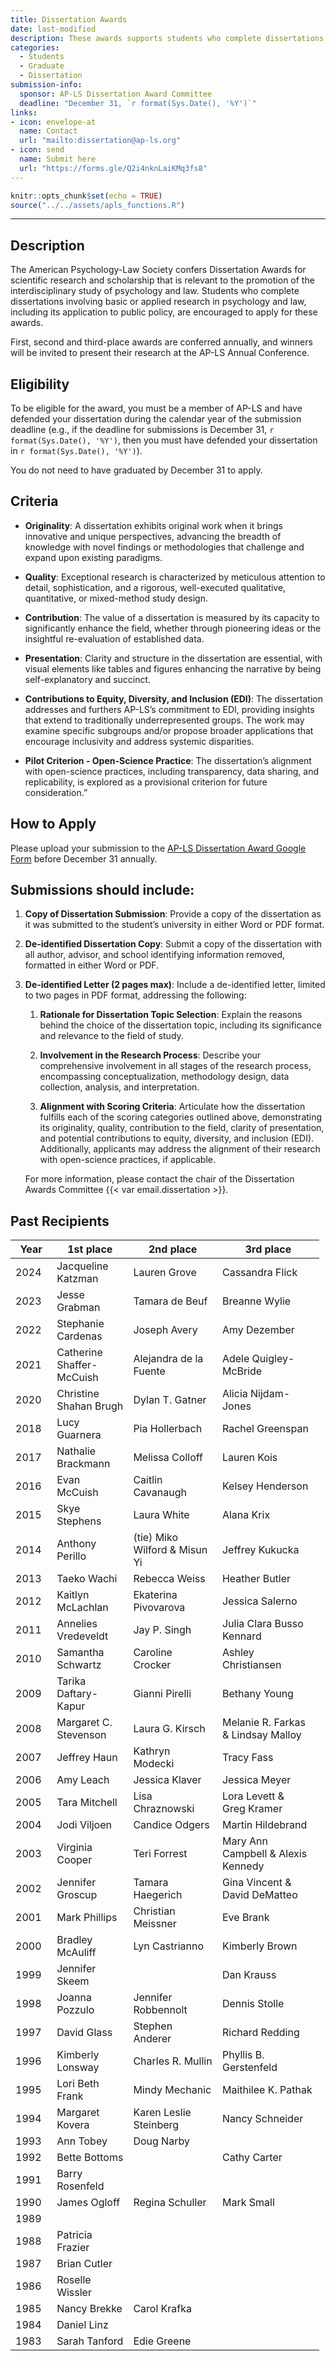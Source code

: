 ```yaml
---
title: Dissertation Awards
date: last-modified
description: These awards supports students who complete dissertations involving basic or applied research in psychology and law.
categories:
  - Students
  - Graduate
  - Dissertation
submission-info:
  sponsor: AP-LS Dissertation Award Committee
  deadline: "December 31, `r format(Sys.Date(), '%Y')`"
links:
- icon: envelope-at
  name: Contact
  url: "mailto:dissertation@ap-ls.org"
- icon: send
  name: Submit here
  url: "https://forms.gle/Q2i4nknLaiKMq3fs8"
---
```


```r
knitr::opts_chunk$set(echo = TRUE)
source("../../assets/apls_functions.R")
```

<hr>

::: panel-tabset
## Description

The American Psychology-Law Society confers Dissertation Awards for scientific research and scholarship that is relevant to the promotion of the interdisciplinary study of psychology and law. Students who complete dissertations involving basic or applied research in psychology and law, including its application to public policy, are encouraged to apply for these awards.

First, second and third-place awards are conferred annually, and winners will be invited to present their research at the AP-LS Annual Conference.

## Eligibility

To be eligible for the award, you must be a member of AP-LS and have defended your dissertation during the calendar year of the submission deadline (e.g., if the deadline for submissions is December 31, `r format(Sys.Date(), '%Y')`, then you must have defended your dissertation in `r format(Sys.Date(), '%Y')`).

::: callout-note
You do not need to have graduated by December 31 to apply.
:::

## Criteria

-   **Originality**: A dissertation exhibits original work when it brings innovative and unique perspectives, advancing the breadth of knowledge with novel findings or methodologies that challenge and expand upon existing paradigms.

-   **Quality**: Exceptional research is characterized by meticulous attention to detail, sophistication, and a rigorous, well-executed qualitative, quantitative, or mixed-method study design.

-   **Contribution**: The value of a dissertation is measured by its capacity to significantly enhance the field, whether through pioneering ideas or the insightful re-evaluation of established data.

-   **Presentation**: Clarity and structure in the dissertation are essential, with visual elements like tables and figures enhancing the narrative by being self-explanatory and succinct.

-   **Contributions to Equity, Diversity, and Inclusion (EDI)**: The dissertation addresses and furthers AP-LS's commitment to EDI, providing insights that extend to traditionally underrepresented groups. The work may examine specific subgroups and/or propose broader applications that encourage inclusivity and address systemic disparities.

-   **Pilot Criterion - Open-Science Practice**: The dissertation's alignment with open-science practices, including transparency, data sharing, and replicability, is explored as a provisional criterion for future consideration."

## How to Apply

Please upload your submission to the [AP-LS Dissertation Award Google Form](https://forms.gle/Q2i4nknLaiKMq3fs8) before December 31 annually.

::: callout-tip
## Submissions should include:

1.  **Copy of Dissertation Submission**: Provide a copy of the dissertation as it was submitted to the student’s university in either Word or PDF format.

2.  **De-identified Dissertation Copy**: Submit a copy of the dissertation with all author, advisor, and school identifying information removed, formatted in either Word or PDF.

3.  **De-identified Letter (2 pages max)**: Include a de-identified letter, limited to two pages in PDF format, addressing the following:

    1.  **Rationale for Dissertation Topic Selection**: Explain the reasons behind the choice of the dissertation topic, including its significance and relevance to the field of study.

    2.  **Involvement in the Research Process**: Describe your comprehensive involvement in all stages of the research process, encompassing conceptualization, methodology design, data collection, analysis, and interpretation.

    3.  **Alignment with Scoring Criteria**: Articulate how the dissertation fulfills each of the scoring categories outlined above, demonstrating its originality, quality, contribution to the field, clarity of presentation, and potential contributions to equity, diversity, and inclusion (EDI). Additionally, applicants may address the alignment of their research with open-science practices, if applicable.

    For more information, please contact the chair of the Dissertation Awards Committee {{< var email.dissertation >}}.
:::

## Past Recipients

+--------------+---------------------------+-------------------------------+------------------------------------+
| Year         | 1st place                 | 2nd place                     | 3rd place                          |
+==============+===========================+===============================+====================================+
| 2024         | Jacqueline Katzman        | Lauren Grove                  | Cassandra Flick                    |
+--------------+---------------------------+-------------------------------+------------------------------------+
| 2023         | Jesse Grabman             | Tamara de Beuf                | Breanne Wylie                      |
+--------------+---------------------------+-------------------------------+------------------------------------+
| 2022         | Stephanie Cardenas        | Joseph Avery                  | Amy Dezember                       |
+--------------+---------------------------+-------------------------------+------------------------------------+
| 2021         | Catherine Shaffer-McCuish | Alejandra de la Fuente        | Adele Quigley-McBride              |
+--------------+---------------------------+-------------------------------+------------------------------------+
| 2020         | Christine Shahan Brugh    | Dylan T. Gatner               | Alicia Nijdam-Jones                |
+--------------+---------------------------+-------------------------------+------------------------------------+
| 2018         | Lucy Guarnera             | Pia Hollerbach                | Rachel Greenspan                   |
+--------------+---------------------------+-------------------------------+------------------------------------+
| 2017         | Nathalie Brackmann        | Melissa Colloff               | Lauren Kois                        |
+--------------+---------------------------+-------------------------------+------------------------------------+
| 2016         | Evan McCuish              | Caitlin Cavanaugh             | Kelsey Henderson                   |
+--------------+---------------------------+-------------------------------+------------------------------------+
| 2015         | Skye Stephens             | Laura White                   | Alana Krix                         |
+--------------+---------------------------+-------------------------------+------------------------------------+
| 2014         | Anthony Perillo           | (tie) Miko Wilford & Misun Yi | Jeffrey Kukucka                    |
+--------------+---------------------------+-------------------------------+------------------------------------+
| 2013         | Taeko Wachi               | Rebecca Weiss                 | Heather Butler                     |
+--------------+---------------------------+-------------------------------+------------------------------------+
| 2012         | Kaitlyn McLachlan         | Ekaterina Pivovarova          | Jessica Salerno                    |
+--------------+---------------------------+-------------------------------+------------------------------------+
| 2011         | Annelies Vredeveldt       | Jay P. Singh                  | Julia Clara Busso Kennard          |
+--------------+---------------------------+-------------------------------+------------------------------------+
| 2010         | Samantha Schwartz         | Caroline Crocker              | Ashley Christiansen                |
+--------------+---------------------------+-------------------------------+------------------------------------+
| 2009         | Tarika Daftary-Kapur      | Gianni Pirelli                | Bethany Young                      |
+--------------+---------------------------+-------------------------------+------------------------------------+
| 2008         | Margaret C. Stevenson     | Laura G. Kirsch               | Melanie R. Farkas & Lindsay Malloy |
+--------------+---------------------------+-------------------------------+------------------------------------+
| 2007         | Jeffrey Haun              | Kathryn Modecki               | Tracy Fass                         |
+--------------+---------------------------+-------------------------------+------------------------------------+
| 2006         | Amy Leach                 | Jessica Klaver                | Jessica Meyer                      |
+--------------+---------------------------+-------------------------------+------------------------------------+
| 2005         | Tara Mitchell             | Lisa Chraznowski              | Lora Levett &\                     |
|              |                           |                               | Greg Kramer                        |
+--------------+---------------------------+-------------------------------+------------------------------------+
| 2004         | Jodi Viljoen              | Candice Odgers                | Martin Hildebrand                  |
+--------------+---------------------------+-------------------------------+------------------------------------+
| 2003         | Virginia Cooper           | Teri Forrest                  | Mary Ann Campbell & Alexis Kennedy |
+--------------+---------------------------+-------------------------------+------------------------------------+
| 2002         | Jennifer Groscup          | Tamara Haegerich              | Gina Vincent &\                    |
|              |                           |                               | David DeMatteo                     |
+--------------+---------------------------+-------------------------------+------------------------------------+
| 2001         | Mark Phillips             | Christian Meissner            | Eve Brank                          |
+--------------+---------------------------+-------------------------------+------------------------------------+
| 2000         | Bradley McAuliff          | Lyn Castrianno                | Kimberly Brown                     |
+--------------+---------------------------+-------------------------------+------------------------------------+
| 1999         | Jennifer Skeem            |                               | Dan Krauss                         |
+--------------+---------------------------+-------------------------------+------------------------------------+
| 1998         | Joanna Pozzulo            | Jennifer Robbennolt           | Dennis Stolle                      |
+--------------+---------------------------+-------------------------------+------------------------------------+
| 1997         | David Glass               | Stephen Anderer               | Richard Redding                    |
+--------------+---------------------------+-------------------------------+------------------------------------+
| 1996         | Kimberly Lonsway          | Charles R. Mullin             | Phyllis B. Gerstenfeld             |
+--------------+---------------------------+-------------------------------+------------------------------------+
| 1995         | Lori Beth Frank           | Mindy Mechanic                | Maithilee K. Pathak                |
+--------------+---------------------------+-------------------------------+------------------------------------+
| 1994         | Margaret Kovera           | Karen Leslie Steinberg        | Nancy Schneider                    |
+--------------+---------------------------+-------------------------------+------------------------------------+
| 1993         | Ann Tobey                 | Doug Narby                    |                                    |
+--------------+---------------------------+-------------------------------+------------------------------------+
| 1992         | Bette Bottoms             | \                             | Cathy Carter                       |
+--------------+---------------------------+-------------------------------+------------------------------------+
| 1991         | Barry Rosenfeld           |                               |                                    |
+--------------+---------------------------+-------------------------------+------------------------------------+
| 1990         | James Ogloff              | Regina Schuller               | Mark Small                         |
+--------------+---------------------------+-------------------------------+------------------------------------+
| 1989         |                           |                               |                                    |
+--------------+---------------------------+-------------------------------+------------------------------------+
| 1988         | Patricia Frazier          |                               |                                    |
+--------------+---------------------------+-------------------------------+------------------------------------+
| 1987         | Brian Cutler              |                               |                                    |
+--------------+---------------------------+-------------------------------+------------------------------------+
| 1986         | Roselle Wissler           |                               |                                    |
+--------------+---------------------------+-------------------------------+------------------------------------+
| 1985         | Nancy Brekke              | Carol Krafka                  |                                    |
+--------------+---------------------------+-------------------------------+------------------------------------+
| 1984         | Daniel Linz               |                               |                                    |
+--------------+---------------------------+-------------------------------+------------------------------------+
| 1983         | Sarah Tanford             | Edie Greene                   |                                    |
+--------------+---------------------------+-------------------------------+------------------------------------+
:::
